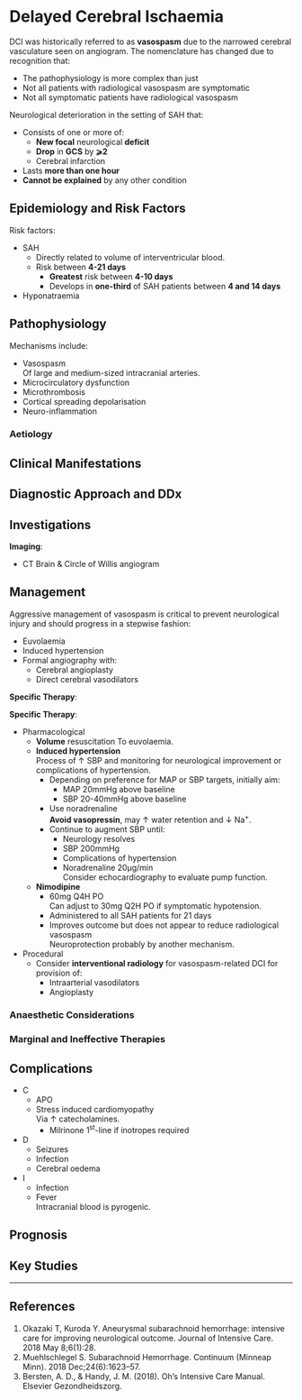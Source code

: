 # Delayed Cerebral Ischaemia {#sec-vasospasm}

:::info
DCI was historically referred to as **vasospasm** due to the narrowed cerebral vasculature seen on angiogram. The nomenclature has changed due to recognition that:

* The pathophysiology is more complex than just 
* Not all patients with radiological vasospasm are symptomatic
* Not all symptomatic patients have radiological vasospasm
:::

Neurological deterioration in the setting of SAH that:

* Consists of one or more of:
	* **New focal** neurological **deficit**
	* **Drop** in **GCS** by **⩾2**
	* Cerebral infarction
* Lasts **more than one hour**
* **Cannot be explained** by any other condition

 

## Epidemiology and Risk Factors

Risk factors:

* SAH
	* Directly related to volume of interventricular blood.
	* Risk between **4-21 days**
		* **Greatest** risk between **4-10 days**
		* Develops in **one-third** of SAH patients between **4 and 14 days**
* Hyponatraemia

## Pathophysiology

Mechanisms include:

* Vasospasm\
Of large and medium-sized intracranial arteries.
* Microcirculatory dysfunction
* Microthrombosis
* Cortical spreading depolarisation
* Neuro-inflammation

### Aetiology

## Clinical Manifestations

## Diagnostic Approach and DDx

## Investigations

**Imaging**:

* CT Brain & Circle of Willis angiogram

## Management

:::caution
Aggressive management of vasospasm is critical to prevent neurological injury and should progress in a stepwise fashion:

* Euvolaemia
* Induced hypertension
* Formal angiography with:
	* Cerebral angioplasty
	* Direct cerebral vasodilators
::: 

**Specific Therapy**:


**Specific Therapy**:

* Pharmacological
	* **Volume** resuscitation
	To euvolaemia.
	* **Induced hypertension**\
	Process of ↑ SBP and monitoring for neurological improvement or complications of hypertension.
		* Depending on preference for MAP or SBP targets, initially aim:
			* MAP 20mmHg above baseline
			* SBP 20-40mmHg above baseline
		* Use noradrenaline\
		**Avoid vasopressin**, may ↑ water retention and ↓ Na^+^.
		* Continue to augment SBP until:
			* Neurology resolves
			* SBP 200mmHg
			* Complications of hypertension
			* Noradrenaline 20μg/min\
			Consider echocardiography to evaluate pump function.
	* **Nimodipine**
		* 60mg Q4H PO\
		Can adjust to 30mg Q2H PO if symptomatic hypotension.
		* Administered to all SAH patients for 21 days
		* Improves outcome but does not appear to reduce radiological vasospasm\
		Neuroprotection probably by another mechanism.
* Procedural
	* Consider **interventional radiology** for vasospasm-related DCI for provision of:
		* Intraarterial vasodilators
		* Angioplasty

### Anaesthetic Considerations

### Marginal and Ineffective Therapies

## Complications

* C
	* APO
	* Stress induced cardiomyopathy\
	Via ↑ catecholamines.
		* Milrinone 1^st^-line if inotropes required
* D
	* Seizures
	* Infection
	* Cerebral oedema
* I
	* Infection
	* Fever\
	Intracranial blood is pyrogenic.


## Prognosis

## Key Studies


---

## References

1. Okazaki T, Kuroda Y. Aneurysmal subarachnoid hemorrhage: intensive care for improving neurological outcome. Journal of Intensive Care. 2018 May 8;6(1):28. 
2. Muehlschlegel S. Subarachnoid Hemorrhage. Continuum (Minneap Minn). 2018 Dec;24(6):1623–57.
3. Bersten, A. D., & Handy, J. M. (2018). Oh’s Intensive Care Manual. Elsevier Gezondheidszorg.
